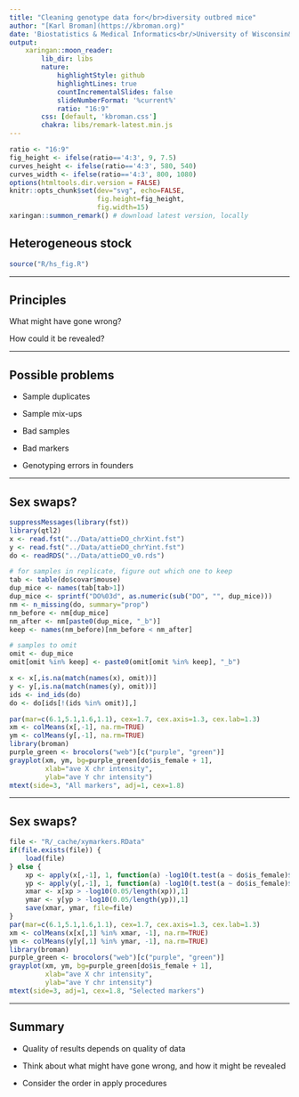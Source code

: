 ```yaml
---
title: "Cleaning genotype data for</br>diversity outbred mice"
author: "[Karl Broman](https://kbroman.org)"
date: 'Biostatistics & Medical Informatics<br/>University of Wisconsin&ndash;Madison<br/><a href="https://kbroman.org"><code>kbroman.org</code></a><br/><a href="https://github.com/kbroman"><code>github.com/kbroman</code></a><br/><a href="https://twitter.com/kwbroman"><code>@kwbroman</code></a>'
output:
    xaringan::moon_reader:
        lib_dir: libs
        nature:
            highlightStyle: github
            highlightLines: true
            countIncrementalSlides: false
            slideNumberFormat: '%current%'
            ratio: "16:9"
        css: [default, 'kbroman.css']
        chakra: libs/remark-latest.min.js
---
```


```r
ratio <- "16:9"
fig_height <- ifelse(ratio=='4:3', 9, 7.5)
curves_height <- ifelse(ratio=='4:3', 580, 540)
curves_width <- ifelse(ratio=='4:3', 800, 1080)
options(htmltools.dir.version = FALSE)
knitr::opts_chunk$set(dev="svg", echo=FALSE,
                      fig.height=fig_height,
                      fig.width=15)
xaringan::summon_remark() # download latest version, locally
```

## Heterogeneous stock

```r
source("R/hs_fig.R")
```

---


## Principles

What might have gone wrong?

How could it be revealed?



---

## Possible problems

- Sample duplicates

- Sample mix-ups

- Bad samples

- Bad markers

- Genotyping errors in founders


---

## Sex swaps?

```r
suppressMessages(library(fst))
library(qtl2)
x <- read.fst("../Data/attieDO_chrXint.fst")
y <- read.fst("../Data/attieDO_chrYint.fst")
do <- readRDS("../Data/attieDO_v0.rds")

# for samples in replicate, figure out which one to keep
tab <- table(do$covar$mouse)
dup_mice <- names(tab[tab>1])
dup_mice <- sprintf("DO%03d", as.numeric(sub("DO", "", dup_mice)))
nm <- n_missing(do, summary="prop")
nm_before <- nm[dup_mice]
nm_after <- nm[paste0(dup_mice, "_b")]
keep <- names(nm_before)[nm_before < nm_after]

# samples to omit
omit <- dup_mice
omit[omit %in% keep] <- paste0(omit[omit %in% keep], "_b")

x <- x[,is.na(match(names(x), omit))]
y <- y[,is.na(match(names(y), omit))]
ids <- ind_ids(do)
do <- do[ids[!(ids %in% omit)],]
```

```r
par(mar=c(6.1,5.1,1.6,1.1), cex=1.7, cex.axis=1.3, cex.lab=1.3)
xm <- colMeans(x[,-1], na.rm=TRUE)
ym <- colMeans(y[,-1], na.rm=TRUE)
library(broman)
purple_green <- brocolors("web")[c("purple", "green")]
grayplot(xm, ym, bg=purple_green[do$is_female + 1],
         xlab="ave X chr intensity",
         ylab="ave Y chr intensity")
mtext(side=3, "All markers", adj=1, cex=1.8)
```

---

## Sex swaps?

```r
file <- "R/_cache/xymarkers.RData"
if(file.exists(file)) {
    load(file)
} else {
    xp <- apply(x[,-1], 1, function(a) -log10(t.test(a ~ do$is_female)$p.value))
    yp <- apply(y[,-1], 1, function(a) -log10(t.test(a ~ do$is_female)$p.value))
    xmar <- x[xp > -log10(0.05/length(xp)),1]
    ymar <- y[yp > -log10(0.05/length(yp)),1]
    save(xmar, ymar, file=file)
}
par(mar=c(6.1,5.1,1.6,1.1), cex=1.7, cex.axis=1.3, cex.lab=1.3)
xm <- colMeans(x[x[,1] %in% xmar, -1], na.rm=TRUE)
ym <- colMeans(y[y[,1] %in% ymar, -1], na.rm=TRUE)
library(broman)
purple_green <- brocolors("web")[c("purple", "green")]
grayplot(xm, ym, bg=purple_green[do$is_female + 1],
         xlab="ave X chr intensity",
         ylab="ave Y chr intensity")
mtext(side=3, adj=1, cex=1.8, "Selected markers")
```

---

## Summary

- Quality of results depends on quality of data

- Think about what might have gone wrong, and how it might be revealed

- Consider the order in apply procedures
